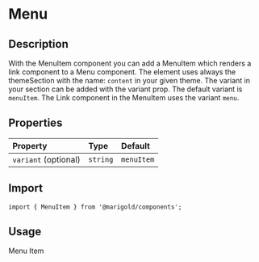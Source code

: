 
<Meta title="Components/Content/Menu/MenuItem" />

# Menu

## Description

With the MenuItem component you can add a MenuItem which renders a link component to a Menu component.
The element uses always the themeSection with the name: `content` in your given theme. The variant in your section can be added with the variant prop. The default variant is `menuItem`.
The Link component in the MenuItem uses the variant `menu`.

## Properties

| Property             | Type     | Default    |
| :------------------- | :------- | :--------- |
| `variant` (optional) | `string` | `menuItem` |

## Import

```tsx
import { MenuItem } from '@marigold/components';
```

## Usage

<Canvas>
  <Story name="MenuItem">
    <MenuItem href="#">Menu Item</MenuItem>
  </Story>
</Canvas>
